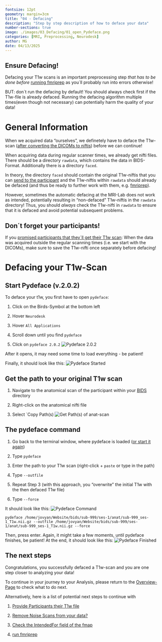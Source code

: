 ```yaml
---
fontsize: 12pt
geometry: margin=3cm
title: "04 - Defacing"
description: "Step by step description of how to deface your data"
number-sections: true
image: ./images/03_Defacing/01_open_Pydeface.png
categories: [MRI, Preprocessing, Neurodesk]
author: MG
date: 04/13/2025
---
```


::: callout-warning
## Ensure Defacing!

Defacing your T1w scans is an important preprocessing step *that has to be done before* [running fmriprep](run_fmriprep.qmd) as you´ll probably run into errors otherwise!

BUT: don´t run the defacing by default! You should always check first if the T1w-file is already defaced. Running the defacing algorithm multiple times(even though not necessary) can potentially harm the quality of your data!
:::

# General Information

When we acquired data "ourselves", we definetely have to deface the T1w-scan ([after converting the DICOMs to niftis](DICOMtoBIDS.qmd)) before we can continue!

When acquiring data during regular scanner times, we already get nifti files. There should be a directory `rawdata`, which contains the data in BIDS-Format. Additionally there is a directory `faced`.

In theory, the directory `faced` should contain the original T1w-niftis that you can [send to the participant](ProvidingParticipantsWithTheirT1wFile.qmd) and the T1w-niftis within `rawdata` should already be defaced (and thus be ready to further work with them, e.g. [fmriprep](run_fmriprep.qmd)).

However, sometimes the automatic defacing at the MRI-Lab does not work as intended, potentially resulting in "non-defaced" T1w-niftis in the `rawdata` directory! Thus, you should *always* check the T1w-nifti in `rawdata` to ensure that it is defaced and avoid potential subsequent problems.

::: callout-important
## Don´t forget your participants!

If you [promised participants that they´ll get their T1w scan](ProvidingParticipantsWithTheirT1wFile.qmd): When the data was acquired outside the regular scanning times (i.e. we start with the DICOMs), make sure to save the T1w-nifti once separately before defacing!
:::

# Defacing your T1w-Scan

## Start Pydeface (v.2.0.2) {#sec-startPydeface}

To deface your t1w, you first have to open `pydeface`:

1.  Click on the Birds-Symbol at the bottom left

2.  Hover `Neurodesk`

3.  Hover `All Applications`

4.  Scroll down until you find `pydeface`

5.  Click on `pydeface 2.0.2` ![Pydeface 2.0.2](./images/03_Defacing/01_open_Pydeface.png)

After it opens, it may need some time to load everything - be patient!

Finally, it should look like this: ![Pydeface Started](./images/03_Defacing/02_pydeface_opened.png)

## Get the path to your original T1w scan

1.  Navigate to the anatomical scan of the participant within your [BIDS](DICOMtoBIDS.qmd) directory

2.  Right-click on the anatomical nifti file

3.  Select \`Copy Path(s) ![Get Path(s) of anat-scan](./images/03_Defacing/03_Path_to_T1w.png)

## The pydeface command

1.  Go back to the terminal window, where pydeface is loaded ([or start it again](#sec-startPydeface))

2.  Type `pydeface`

3.  Enter the path to your T1w scan (right-click + `paste` or type in the path)

4.  Type `--outfile`

5.  Repeat Step 3 (with this approach, you "overwrite" the initial T1w with the then defaced T1w file)

6.  Type `--force`

It should look like this: ![Pydeface Command](./images/03_Defacing/04_pydeface_command.png)

```         
pydeface /home/jovyan/Website/bids/sub-999/ses-1/anat/sub-999_ses-1_T1w.nii.gz --outfile /home/jovyan/Website/bids/sub-999/ses-1/anat/sub-999_ses-1_T1w.nii.gz --force
```

Then, press enter. Again, it might take a few moments, until pydeface finishes, be patient! At the end, it should look like this: ![Pydeface Finished](./images/03_Defacing/05_defacing_finished.png)

## The next steps

Congratulations, you successfully defaced a T1w-scan and you are one step closer to analyzing your data!

To continue in your journey to your Analysis, please return to the [Overview-Page](Overview_fromDICOMtoGLM.qmd) to check what to do next.

Alternatively, here is a list of potential next steps to continue with

1.  [Provide Participants their T1w file](ProvidingParticipantsWithTheirT1wFile.qmd)

2.  [Remove Noise Scans from your data?](RemoveNoiseScan.qmd)

3.  [Check the IntendedFor field of the fmap](check_IntendedFor_field.qmd)

4.  [run fmriprep](run_fmriprep.qmd)
